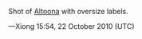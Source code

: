 Shot of [[en/Catchment areas of disjoint stations|Altoona]] with oversize labels.  

{{Page:en/Archive/Community/Users/Xiong/license}}

&mdash;Xiong 15:54, 22 October 2010 (UTC)